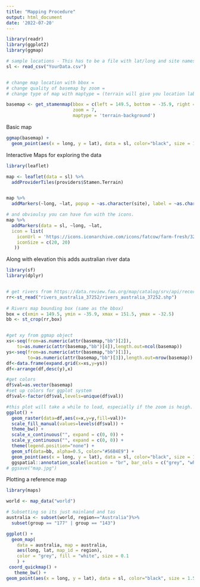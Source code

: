 ```yaml
---
title: "Mapping Procedure"
output: html_document
date: '2022-07-20'
---
```





```r
library(readr)
library(ggplot2)
library(ggmap)

# sample locations - This has to be a file with lat/long and site names but also can have other feature information. I just use the meta file from  the RnR workflow
sl <- read_csv("YourData.csv")


# change map location with bbox = 
# change quality of basemap by zoom =
# change type of map with maptype = (terrain will give you location labels, terrain-background will not)

basemap <- get_stamenmap(bbox = c(left = 149.5, bottom = -35.9, right = 151.5, top = -32.5), 
                         zoom = 7, 
                         maptype = 'terrain-background')
```


Basic map
```r
ggmap(basemap) + 
  geom_point(aes(x = long, y = lat), data = sl, color="black", size = 1.5)
```


Interactive Maps for exploring the data
```r
library(leaflet)

map <- leaflet(data = sl) %>% 
  addProviderTiles(providers$Stamen.Terrain) 


map %>%
  addMarkers(~long, ~lat, popup = ~as.character(site), label = ~as.character(site))

# and obvioulsy you can have fun with the icons. 
map %>% 
  addMarkers(data = sl, ~long, ~lat,
  icon = list(
    iconUrl = 'https://icons.iconarchive.com/icons/fatcow/farm-fresh/32/Plant-icon.png',
    iconSize = c(20, 20)
   ))

```


Along with elevation this adds australian river data
```r
library(sf)
library(dplyr)


# get rivers from https://data.review.fao.org/map/catalog/srv/api/records/6a53d768-1e20-46ea-92a8-c4040286057d
rr<-st_read("rivers_australia_37252/rivers_australia_37252.shp")
            
# Rivers map bounding box (same as the bbox)
box = c(xmin = 149.5, ymin = -35.9, xmax = 151.5, ymax = -32.5)
bb <- st_crop(rr,box)


#get xy from ggmap object
xs<-seq(from=as.numeric(attr(basemap,"bb")[2]),
    to=as.numeric(attr(basemap,"bb")[4]),length.out=ncol(basemap))
ys<-seq(from=as.numeric(attr(basemap,"bb")[1]),
        to=as.numeric(attr(basemap,"bb")[3]),length.out=nrow(basemap))
df<-data.frame(expand.grid(x=xs,y=ys))
df<-arrange(df,desc(y),x)

#get colors
df$val=as.vector(basemap)
#set up colors for ggplot system
df$val<-factor(df$val,levels=unique(df$val))

#this plot will take a while to load, especially if the zoom is heigh. 
ggplot() +
  geom_raster(data=df,aes(x=x,y=y,fill=val))+
  scale_fill_manual(values=levels(df$val)) +
  theme_bw() +
  scale_x_continuous("", expand = c(0, 0)) +
  scale_y_continuous("", expand = c(0, 0)) +
  theme(legend.position="none") +
  geom_sf(data=bb, alpha=0.5, color="#56B4E9") +
  geom_point(aes(x = long, y = lat), data = sl, color="black", size = 1.5, shape=17) +
  ggspatial::annotation_scale(location = "br", bar_cols = c("grey", "white"), style = "ticks")
# ggsave("map.jpg")
```



Plotting a reference map
```r
library(maps)

world <- map_data("world")

# Subsetting so its just mainland and tas
australia <- subset(world, region=="Australia")%>%
  subset(group == "177" | group == "143")

ggplot() +
  geom_map(
    data = australia, map = australia,
    aes(long, lat, map_id = region),
    color = "grey", fill = "white", size = 0.1
    ) +
 coord_quickmap() +
   theme_bw() +
geom_point(aes(x = long, y = lat), data = sl, color="black", size = 1.5, shape=17)
```

















